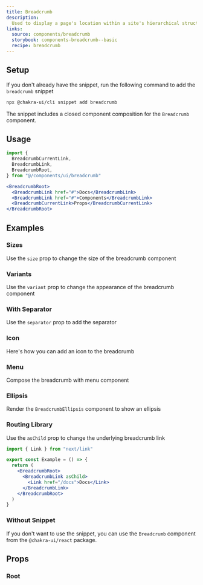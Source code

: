 ```yaml
---
title: Breadcrumb
description:
  Used to display a page's location within a site's hierarchical structure
links:
  source: components/breadcrumb
  storybook: components-breadcrumb--basic
  recipe: breadcrumb
---
```


<ExampleTabs name="breadcrumb-basic" />

## Setup

If you don't already have the snippet, run the following command to add the
`breadcrumb` snippet

```sh
npx @chakra-ui/cli snippet add breadcrumb
```

The snippet includes a closed component composition for the `Breadcrumb`
component.

## Usage

```jsx
import {
  BreadcrumbCurrentLink,
  BreadcrumbLink,
  BreadcrumbRoot,
} from "@/components/ui/breadcrumb"
```

```jsx
<BreadcrumbRoot>
  <BreadcrumbLink href="#">Docs</BreadcrumbLink>
  <BreadcrumbLink href="#">Components</BreadcrumbLink>
  <BreadcrumbCurrentLink>Props</BreadcrumbCurrentLink>
</BreadcrumbRoot>
```

## Examples

### Sizes

Use the `size` prop to change the size of the breadcrumb component

<ExampleTabs name="breadcrumb-with-sizes" />

### Variants

Use the `variant` prop to change the appearance of the breadcrumb component

<ExampleTabs name="breadcrumb-with-variants" />

### With Separator

Use the `separator` prop to add the separator

<ExampleTabs name="breadcrumb-with-separator" />

### Icon

Here's how you can add an icon to the breadcrumb

<ExampleTabs name="breadcrumb-with-icon" />

### Menu

Compose the breadcrumb with menu component

<ExampleTabs name="breadcrumb-with-menu" />

### Ellipsis

Render the `BreadcrumbEllipsis` component to show an ellipsis

<ExampleTabs name="breadcrumb-with-ellipsis" />

### Routing Library

Use the `asChild` prop to change the underlying breadcrumb link

```jsx
import { Link } from "next/link"

export const Example = () => {
  return (
    <BreadcrumbRoot>
      <BreadcrumbLink asChild>
        <Link href="/docs">Docs</Link>
      </BreadcrumbLink>
    </BreadcrumbRoot>
  )
}
```

### Without Snippet

If you don't want to use the snippet, you can use the `Breadcrumb` component
from the `@chakra-ui/react` package.

<ExampleTabs name="breadcrumb-without-snippet" />

## Props

### Root

<PropTable component="Breadcrumb" part="Root" />
